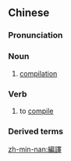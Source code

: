{{also|编译}}
==Chinese==
{{zh-forms|s=编译}}

===Pronunciation===
{{zh-pron
|m=biānyì
|c=pin1 jik6
|mn=phian-e̍k
|cat=n,v
}}

===Noun===
{{zh-noun}}

# [[compilation]]

===Verb===
{{zh-verb}}

# to [[compile]]

===Derived terms===
{{zh-der|編譯器|編譯程式}}

[[zh-min-nan:編譯]]